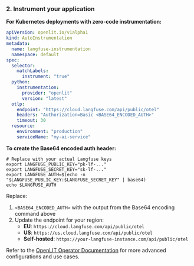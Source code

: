### 2. Instrument your application
**For Kubernetes deployments with zero-code instrumentation:**

```yaml
apiVersion: openlit.io/v1alpha1
kind: AutoInstrumentation
metadata:
  name: langfuse-instrumentation
  namespace: default
spec:
  selector:
    matchLabels:
      instrument: "true"
  python:
    instrumentation:
      provider: "openlit"
      version: "latest"
  otlp:
    endpoint: "https://cloud.langfuse.com/api/public/otel"
    headers: "Authorization=Basic <BASE64_ENCODED_AUTH>"
    timeout: 30
  resource:
    environment: "production"
    serviceName: "my-ai-service"
```

**To create the Base64 encoded auth header:**
```shell
# Replace with your actual Langfuse keys
export LANGFUSE_PUBLIC_KEY="pk-lf-..."
export LANGFUSE_SECRET_KEY="sk-lf-..."
export LANGFUSE_AUTH=$(echo -n "$LANGFUSE_PUBLIC_KEY:$LANGFUSE_SECRET_KEY" | base64)
echo $LANGFUSE_AUTH
```

Replace:
1. `<BASE64_ENCODED_AUTH>` with the output from the Base64 encoding command above
2. Update the endpoint for your region:
   * **EU**: `https://cloud.langfuse.com/api/public/otel`
   * **US**: `https://us.cloud.langfuse.com/api/public/otel`
   * **Self-hosted**: `https://your-langfuse-instance.com/api/public/otel`

Refer to the [OpenLIT Operator Documentation](/latest/operator/overview) for more advanced configurations and use cases.
